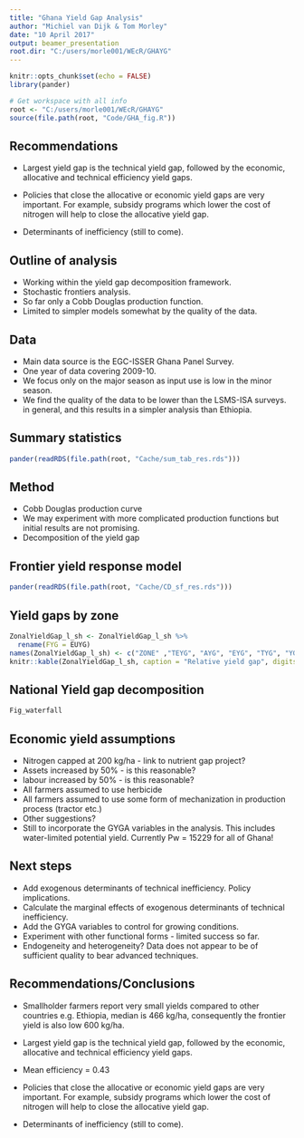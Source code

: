 ```yaml
---
title: "Ghana Yield Gap Analysis"
author: "Michiel van Dijk & Tom Morley"
date: "10 April 2017"
output: beamer_presentation
root.dir: "C:/users/morle001/WEcR/GHAYG"
---
```


```r
knitr::opts_chunk$set(echo = FALSE)
library(pander)
```

```r
# Get workspace with all info
root <- "C:/users/morle001/WEcR/GHAYG"
source(file.path(root, "Code/GHA_fig.R"))
```

## Recommendations

- Largest yield gap is the technical yield gap, followed by the economic, allocative and technical efficiency yield gaps.

- Policies that close the allocative or economic yield gaps are very important. For example, subsidy programs which lower the cost of nitrogen will help to close the allocative yield gap.

- Determinants of inefficiency (still to come).

## Outline of analysis

- Working within the yield gap decomposition framework. 
- Stochastic frontiers analysis.
- So far only a Cobb Douglas production function.
- Limited to simpler models somewhat by the quality of the data.

## Data

- Main data source is the EGC-ISSER Ghana Panel Survey.
- One year of data covering 2009-10.
- We focus only on the major season as input use is low in the minor season.
- We find the quality of the data to be lower than the LSMS-ISA surveys. in general, and this results in a simpler analysis than Ethiopia.

## Summary statistics

\small
```r
pander(readRDS(file.path(root, "Cache/sum_tab_res.rds")))
```
\normalsize

## Method

- Cobb Douglas production curve 
- We may experiment with more complicated production functions but initial results are not promising.
- Decomposition of the yield gap

## Frontier yield response model

\small
```r
pander(readRDS(file.path(root, "Cache/CD_sf_res.rds")))
```
\normalsize

## Yield gaps by zone

\small 
```r
ZonalYieldGap_l_sh <- ZonalYieldGap_l_sh %>%
  rename(FYG = EUYG)
names(ZonalYieldGap_l_sh) <- c("ZONE" ,"TEYG", "AYG", "EYG", "TYG", "YG")
knitr::kable(ZonalYieldGap_l_sh, caption = "Relative yield gap", digits = 0)
```
\normalsize

## National Yield gap decomposition

```r
Fig_waterfall
```

## Economic yield assumptions

- Nitrogen capped at 200 kg/ha - link to nutrient gap project?
- Assets increased by 50% - is this reasonable?
- labour increased by 50% - is this reasonable?
- All farmers assumed to use herbicide
- All farmers assumed to use some form of mechanization in production process (tractor etc.)
- Other suggestions?
- Still to incorporate the GYGA variables in the analysis. This includes water-limited potential yield. Currently Pw = 15229 for all of Ghana!

## Next steps

- Add exogenous determinants of technical inefficiency. Policy implications.
- Calculate the marginal effects of exogenous determinants of technical inefficiency.
- Add the GYGA variables to control for growing conditions.
- Experiment with other functional forms - limited success so far.
- Endogeneity and heterogeneity? Data does not appear to be of sufficient quality to bear advanced techniques.

## Recommendations/Conclusions

- Smallholder farmers report very small yields compared to other countries e.g. Ethiopia, median is 466 kg/ha, consequently the frontier yield is also low 600 kg/ha.

- Largest yield gap is the technical yield gap, followed by the economic, allocative and technical efficiency yield gaps.

- Mean efficiency = 0.43

- Policies that close the allocative or economic yield gaps are very important. For example, subsidy programs which lower the cost of nitrogen will help to close the allocative yield gap.
- Determinants of inefficiency (still to come).
